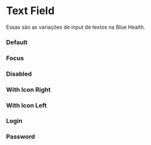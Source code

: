 

<Meta of={Story} />

# Text Field

Essas são as variações de input de textos na Blue Health.

### Default

<Canvas of={Story.Default} />

### Focus

<Canvas of={Story.Focus} />

### Disabled

<Canvas of={Story.Disabled} />

### With Icon Right

<Canvas of={Story.WithIconRight} />

### With Icon Left

<Canvas of={Story.WithIconLeft} />

### Login

<Canvas of={Story.Login} />

### Password

<Canvas of={Story.Password} />
